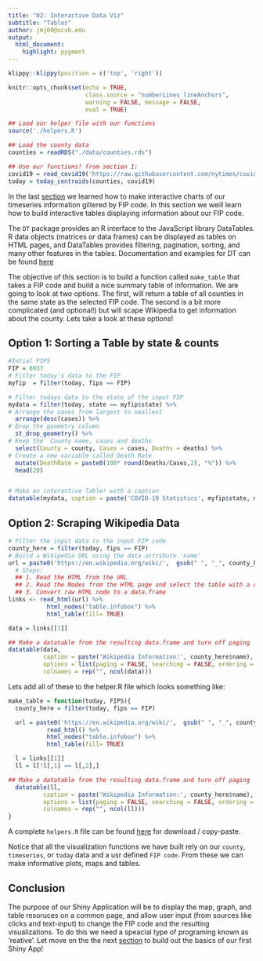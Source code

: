 ```yaml
---
title: "02: Interactive Data Viz"
subtitle: "Tables"
author: jmj00@ucsb.edu
output: 
  html_document:
    highlight: pygment
---
```


```r
klippy::klippy(position = c('top', 'right'))
```

```r
knitr::opts_chunk$set(echo = TRUE, 
                      class.source = "numberLines lineAnchors",
                      warning = FALSE, message = FALSE,
                      eval = TRUE)
```


```r
## Load our helper file with our functions
source('./helpers.R')

## Load the county data
counties = readRDS("./data/counties.rds")

## Use our functions! from section 1:
covid19 = read_covid19('https://raw.githubusercontent.com/nytimes/covid-19-data/master/us-counties.csv')
today = today_centroids(counties, covid19)
```

In the last [section](03_maps.html) we learned how to make interactive charts of our timeseries information giltered by FIP code. In this section we weill learn how to build interactive tables displaying information about our FIP code.

The `DT` package provides an R interface to the JavaScript library DataTables. R data objects (matrices or data frames) can be displayed as tables on HTML pages, and DataTables provides filtering, pagination, sorting, and many other features in the tables. Documentation and examples for DT can be found [here](https://rstudio.github.io/DT/)

The objective of this section is to build a function called `make_table` that takes a FIP code and build a nice summary table of information. We are going to look at two options. The first, will return a table of all counties in the same state as the selected FIP code. The second is a bit more complicated (and optional!) but will scape Wikipedia to get information about the county. Lets take a look at these options!

## Option 1: Sorting a Table by state & counts

```r
#Intial FIPS
FIP = 6037
# Fitler today's data to the FIP
myfip  = filter(today, fips == FIP)

# Filter todays data to the state of the input FIP
mydata = filter(today, state == myfip$state) %>% 
# Arrange the cases from largest to smallest
  arrange(desc(cases)) %>% 
# Drop the geometry column
  st_drop_geometry() %>% 
# Keep the  County name, cases and deaths
  select(County = county, Cases = cases, Deaths = deaths) %>% 
# Create a new variable called Death Rate
  mutate(DeathRate = paste0(100* round(Deaths/Cases,2), "%")) %>% 
  head(20)


# Make an interactive Table! with a caption
datatable(mydata, caption = paste('COVID-19 Statistics', myfip$state, myfip$date), options = list(paging = FALSE, searching = FALSE)) 
```

## Option 2: Scraping Wikipedia Data

```r
# Filter the input data to the input FIP code
county_here = filter(today, fips == FIP)
# Build a Wikipedia URL using the data attribute 'name'
url = paste0('https://en.wikipedia.org/wiki/',  gsub(" ", "_", county_here$name))
  # Steps:
  ## 1. Read the HTML from the URL
  ## 2. Read the Nodes from the HTML page and select the table with a class infobox
  ## 3. Convert raw HTML node to a data.frame
links <- read_html(url) %>%
           html_nodes("table.infobox") %>% 
           html_table(fill= TRUE) 

data = links[[1]]

## Make a datatable from the resulting data.frame and turn off paging
datatable(data,  
          caption = paste('Wikipedia Information:', county_here$name), 
          options = list(paging = FALSE, searching = FALSE, ordering = FALSE),
          colnames = rep("", ncol(data)))
```


Lets add all of these to the helper.R file which looks something like:


```r

make_table = function(today, FIPS){
  county_here = filter(today, fips == FIP)

  url = paste0('https://en.wikipedia.org/wiki/',  gsub(" ", "_", county_here$name)) %>% 
           read_html() %>%
           html_nodes("table.infobox") %>% 
           html_table(fill= TRUE) 

  l = links[[1]]
  ll = l[!l[,1] == l[,2],]

## Make a datatable from the resulting data.frame and turn off paging
  datatable(ll,  
          caption = paste('Wikipedia Information:', county_here$name), 
          options = list(paging = FALSE, searching = FALSE, ordering = FALSE),
          colnames = rep("", ncol(ll)))
}

```

A complete `helpers.R` file can be found [here](https://github.com/mikejohnson51/COVID-19-dashboard/blob/master/helpers.R) for download / copy-paste. 

Notice that all the visualization functions we have built rely on our `county`, `timeseries`, or `today` data and a usr defined `FIP code`. From these we can make informative plots, maps and tables. 

## Conclusion

The purpose of our Shiny Application will be to display the map, graph, and table resoruces on a common page, and allow user input (from sources like clicks and text-input) to change the FIP code and the resulting visualizations. To do this we need a speacial type of programing known as 'reative'. Let move on the the next [section](05_shiny_basics.html) to build out the basics of our first Shiny App!

